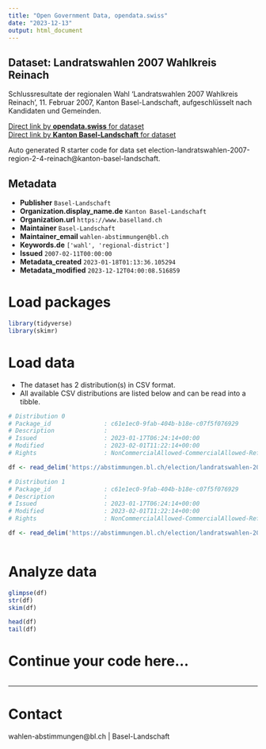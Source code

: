 ```yaml
---
title: "Open Government Data, opendata.swiss"
date: "2023-12-13"
output: html_document
---
```


## Dataset: Landratswahlen 2007 Wahlkreis Reinach

Schlussresultate der regionalen Wahl 'Landratswahlen 2007 Wahlkreis Reinach', 11. Februar 2007, Kanton Basel-Landschaft, aufgeschlüsselt nach Kandidaten und Gemeinden.

[Direct link by **opendata.swiss** for dataset](https://opendata.swiss/de/dataset/landratswahlen-2007-wahlkreis-reinach)<br>
[Direct link by **Kanton Basel-Landschaft** for dataset](https://abstimmungen.bl.ch/election/landratswahlen-2007-region-2-4-reinach/data)

Auto generated R starter code for data set election-landratswahlen-2007-region-2-4-reinach@kanton-basel-landschaft.

## Metadata

- **Publisher** `Basel-Landschaft`
- **Organization.display_name.de** `Kanton Basel-Landschaft`
- **Organization.url** `https://www.baselland.ch`
- **Maintainer** `Basel-Landschaft`
- **Maintainer_email** `wahlen-abstimmungen@bl.ch`
- **Keywords.de** `['wahl', 'regional-district']`
- **Issued** `2007-02-11T00:00:00`
- **Metadata_created** `2023-01-18T01:13:36.105294`
- **Metadata_modified** `2023-12-12T04:00:08.516859`


# Load packages

```r

library(tidyverse)
library(skimr)

```

# Load data

-   The dataset has 2 distribution(s) in CSV format.
-   All available CSV distributions are listed below and can be read into a tibble.

```r

# Distribution 0
# Package_id               : c61e1ec0-9fab-404b-b18e-c07f5f076929
# Description              : 
# Issued                   : 2023-01-17T06:24:14+00:00
# Modified                 : 2023-02-01T11:22:14+00:00
# Rights                   : NonCommercialAllowed-CommercialAllowed-ReferenceRequired

df <- read_delim('https://abstimmungen.bl.ch/election/landratswahlen-2007-region-2-4-reinach/data-parties-csv')

# Distribution 1
# Package_id               : c61e1ec0-9fab-404b-b18e-c07f5f076929
# Description              : 
# Issued                   : 2023-01-17T06:24:14+00:00
# Modified                 : 2023-02-01T11:22:14+00:00
# Rights                   : NonCommercialAllowed-CommercialAllowed-ReferenceRequired

df <- read_delim('https://abstimmungen.bl.ch/election/landratswahlen-2007-region-2-4-reinach/data-csv')



```

# Analyze data

```r

glimpse(df)
str(df)
skim(df)

head(df)
tail(df)

```

# Continue your code here...

```r

```

------------------------------------------------------------------------

# Contact

wahlen-abstimmungen@bl.ch | Basel-Landschaft
